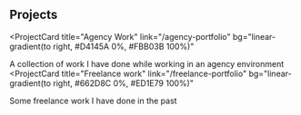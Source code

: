 ## Projects

<ProjectCard
  title="Agency Work"
  link="/agency-portfolio"
  bg="linear-gradient(to right, #D4145A 0%, #FBB03B 100%)"
>
  A collection of work I have done while working in an agency environment
</ProjectCard>
<ProjectCard
  title="Freelance work"
  link="/freelance-portfolio"
  bg="linear-gradient(to right, #662D8C 0%, #ED1E79 100%)"
>
  Some freelance work I have done in the past
</ProjectCard>

